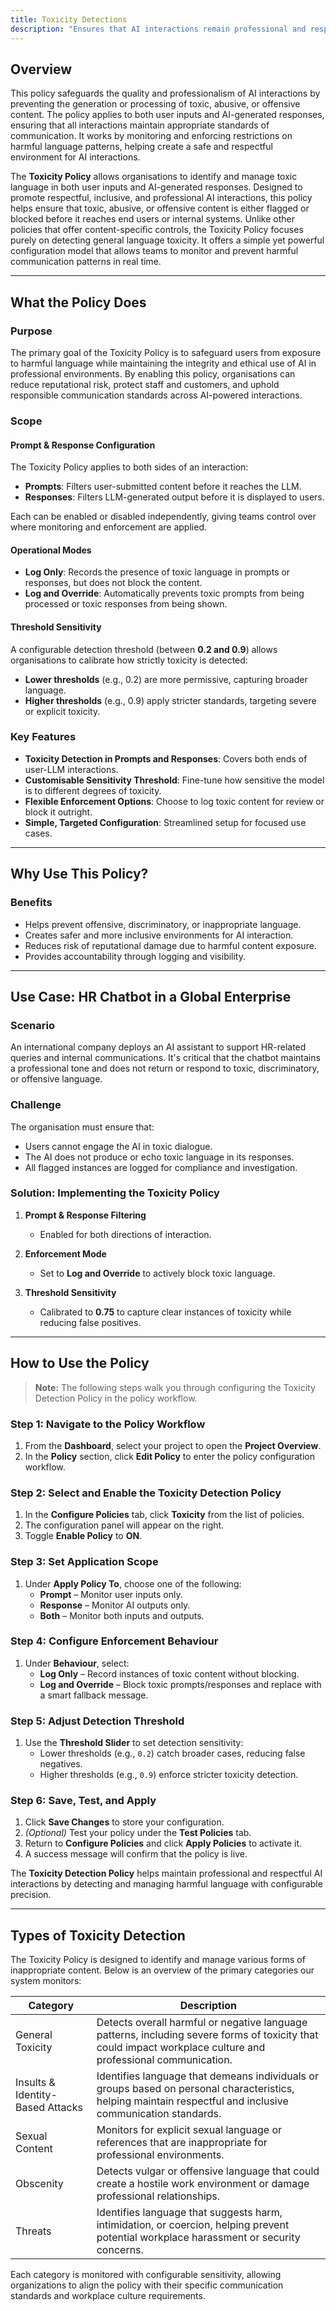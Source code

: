 ```yaml
---
title: Toxicity Detections
description: "Ensures that AI interactions remain professional and respectful, preventing the spread of harmful or inappropriate content."
---
```


## Overview

This policy safeguards the quality and professionalism of AI interactions by preventing the generation or processing of toxic, abusive, or offensive content. The policy applies to both user inputs and AI-generated responses, ensuring that all interactions maintain appropriate standards of communication. It works by monitoring and enforcing restrictions on harmful language patterns, helping create a safe and respectful environment for AI interactions.

The **Toxicity Policy** allows organisations to identify and manage toxic language in both user inputs and AI-generated responses. Designed to promote respectful, inclusive, and professional AI interactions, this policy helps ensure that toxic, abusive, or offensive content is either flagged or blocked before it reaches end users or internal systems.
Unlike other policies that offer content-specific controls, the Toxicity Policy focuses purely on detecting general language toxicity. It offers a simple yet powerful configuration model that allows teams to monitor and prevent harmful communication patterns in real time.

---

## What the Policy Does

### Purpose

The primary goal of the Toxicity Policy is to safeguard users from exposure to harmful language while maintaining the integrity and ethical use of AI in professional environments. By enabling this policy, organisations can reduce reputational risk, protect staff and customers, and uphold responsible communication standards across AI-powered interactions.

### Scope

#### Prompt & Response Configuration

The Toxicity Policy applies to both sides of an interaction:

- **Prompts**: Filters user-submitted content before it reaches the LLM.
- **Responses**: Filters LLM-generated output before it is displayed to users.

Each can be enabled or disabled independently, giving teams control over where monitoring and enforcement are applied.

#### Operational Modes

- **Log Only**: Records the presence of toxic language in prompts or responses, but does not block the content.
- **Log and Override**: Automatically prevents toxic prompts from being processed or toxic responses from being shown.

#### Threshold Sensitivity

A configurable detection threshold (between **0.2 and 0.9**) allows organisations to calibrate how strictly toxicity is detected:

- **Lower thresholds** (e.g., 0.2) are more permissive, capturing broader language.
- **Higher thresholds** (e.g., 0.9) apply stricter standards, targeting severe or explicit toxicity.

### Key Features

- **Toxicity Detection in Prompts and Responses**: Covers both ends of user-LLM interactions.
- **Customisable Sensitivity Threshold**: Fine-tune how sensitive the model is to different degrees of toxicity.
- **Flexible Enforcement Options**: Choose to log toxic content for review or block it outright.
- **Simple, Targeted Configuration**: Streamlined setup for focused use cases.

---

## Why Use This Policy?

### Benefits

- Helps prevent offensive, discriminatory, or inappropriate language.
- Creates safer and more inclusive environments for AI interaction.
- Reduces risk of reputational damage due to harmful content exposure.
- Provides accountability through logging and visibility.

---

## Use Case: HR Chatbot in a Global Enterprise

### Scenario

An international company deploys an AI assistant to support HR-related queries and internal communications. It's critical that the chatbot maintains a professional tone and does not return or respond to toxic, discriminatory, or offensive language.

### Challenge

The organisation must ensure that:

- Users cannot engage the AI in toxic dialogue.
- The AI does not produce or echo toxic language in its responses.
- All flagged instances are logged for compliance and investigation.

### Solution: Implementing the Toxicity Policy

1. **Prompt & Response Filtering**  
   - Enabled for both directions of interaction.

2. **Enforcement Mode**  
   - Set to **Log and Override** to actively block toxic language.

3. **Threshold Sensitivity**  
   - Calibrated to **0.75** to capture clear instances of toxicity while reducing false positives.

---

## How to Use the Policy

> **Note:** The following steps walk you through configuring the Toxicity Detection Policy in the policy workflow.

### Step 1: Navigate to the Policy Workflow

1. From the **Dashboard**, select your project to open the **Project Overview**.
2. In the **Policy** section, click **Edit Policy** to enter the policy configuration workflow.

### Step 2: Select and Enable the Toxicity Detection Policy

1. In the **Configure Policies** tab, click **Toxicity** from the list of policies.
2. The configuration panel will appear on the right.
3. Toggle **Enable Policy** to **ON**.

### Step 3: Set Application Scope

1. Under **Apply Policy To**, choose one of the following:
   - **Prompt** – Monitor user inputs only.
   - **Response** – Monitor AI outputs only.
   - **Both** – Monitor both inputs and outputs.

### Step 4: Configure Enforcement Behaviour

1. Under **Behaviour**, select:
   - **Log Only** – Record instances of toxic content without blocking.
   - **Log and Override** – Block toxic prompts/responses and replace with a smart fallback message.

### Step 5: Adjust Detection Threshold

1. Use the **Threshold Slider** to set detection sensitivity:
   - Lower thresholds (e.g., `0.2`) catch broader cases, reducing false negatives.
   - Higher thresholds (e.g., `0.9`) enforce stricter toxicity detection.

### Step 6: Save, Test, and Apply

1. Click **Save Changes** to store your configuration.
2. *(Optional)* Test your policy under the **Test Policies** tab.
3. Return to **Configure Policies** and click **Apply Policies** to activate it.
4. A success message will confirm that the policy is live.

The **Toxicity Detection Policy** helps maintain professional and respectful AI interactions by detecting and managing harmful language with configurable precision.

---

## Types of Toxicity Detection

The Toxicity Policy is designed to identify and manage various forms of inappropriate content. Below is an overview of the primary categories our system monitors:

| Category | Description |
|----------|-------------|
| General Toxicity | Detects overall harmful or negative language patterns, including severe forms of toxicity that could impact workplace culture and professional communication. |
| Insults & Identity-Based Attacks | Identifies language that demeans individuals or groups based on personal characteristics, helping maintain respectful and inclusive communication standards. |
| Sexual Content | Monitors for explicit sexual language or references that are inappropriate for professional environments. |
| Obscenity | Detects vulgar or offensive language that could create a hostile work environment or damage professional relationships. |
| Threats | Identifies language that suggests harm, intimidation, or coercion, helping prevent potential workplace harassment or security concerns. |

Each category is monitored with configurable sensitivity, allowing organizations to align the policy with their specific communication standards and workplace culture requirements.
